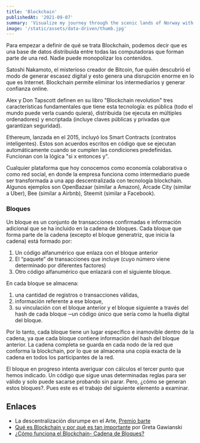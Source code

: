 ```yaml
---
title: 'Blockchain'
publishedAt: '2021-09-07'
summary: 'Visualize my journey through the scenic lands of Norway with rich, stunning pictures and daily travel logs.'
image: '/static/assets/data-driven/thumb.jpg'
---
```


Para empezar a definir de qué se trata Blockchain, podemos decir que es una base de datos distribuida entre todas las computadoras que forman parte de una red. Nadie puede monopolizar los contenidos.

Satoshi Nakamoto, el misterioso creador de Bitcoin, fue quién descubrió el modo de generar escasez digital y esto genera una disrupción enorme en lo que es Internet. Blockchain permite eliminar los intermediarios y generar confianza online.

Alex y Don Tapscott definen en su libro "Blockchain revolution" tres características fundamentales que tiene esta tecnología: es pública (todo el mundo puede verla cuando quiera), distribuida (se ejecuta en múltiples ordenadores) y encriptada (incluye claves públicas y privadas que garantizan seguridad).

Ethereum, lanzada en el 2015, incluyó los Smart Contracts (contratos inteligentes). Estos son acuerdos escritos en código que se ejecutan automáticamente cuando se cumplen las condiciones predefinidas. Funcionan con la lógica "si x entonces y".

Cualquier plataforma que hoy conocemos como economía colaborativa o como red social, en donde la empresa funciona como intermediario puede ser transformada a una app descentralizada con tecnología blockchain. Algunos ejemplos son OpenBazaar (similar a Amazon), Arcade City (similar a Uber), Bee (similar a Airbnb), Steemit (similar a Facebook).

### Bloques

Un bloque es un conjunto de transacciones confirmadas e información adicional que se ha incluido en la cadena de bloques. Cada bloque que forma parte de la cadena (excepto el bloque generatriz, que inicia la cadena) está formado por:

1. Un código alfanumérico que enlaza con el bloque anterior
2. El “paquete” de transacciones que incluye (cuyo número viene determinado por diferentes factores)
3. Otro código alfanumérico que enlazará con el siguiente bloque.

En cada bloque se almacena:

1. una cantidad de registros o transacciones válidas,
2. información referente a ese bloque,
3. su vinculación con el bloque anterior y el bloque siguiente a través del hash de cada bloque ─un código único que sería como la huella digital del bloque.

Por lo tanto, cada bloque tiene un lugar específico e inamovible dentro de la cadena, ya que cada bloque contiene información del hash del bloque anterior. La cadena completa se guarda en cada nodo de la red que conforma la blockchain, por lo que se almacena una copia exacta de la cadena en todos los participantes de la red.

El bloque en progreso intenta averiguar con cálculos el tercer punto que hemos indicado. Un código que sigue unas determinadas reglas para ser válido y solo puede sacarse probando sin parar. Pero, ¿cómo se generan estos bloques?. Pues este es el trabajo del siguiente elemento a examinar.

## Enlaces

- La descentralización disrumpe en el Arte, [Premio barte](https://bitcoinargentina.org/premiobarte-jurado/)
- [Qué es Blockchain y por qué es tan importante](https://www.infobae.com/economia/2019/01/21/que-es-blockchain-y-por-que-es-tan-importante/) por Greta Gawianski
- [¿Cómo funciona el Blockchain- Cadena de Bloques?](https://academy.bit2me.com/como-funciona-blockchain-cadena-de-bloques/)
